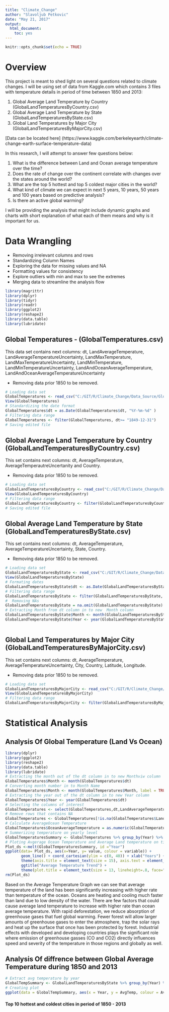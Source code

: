 ```yaml
---
title: "Climate_Change"
author: "Slavoljub Petkovic"
date: "May 21, 2017"
output: 
  html_document: 
    toc: yes
---
```


```r
knitr::opts_chunk$set(echo = TRUE)
```

# Overview

This project is meant to shed light on several questions related to climate changes. I will be using set of data from Kaggle.com which contains 3 files with temperature details in period of time between 1850 and 2013:


1. Global Average Land Temperature by Country (GlobalLandTemperaturesByCountry.csv)
2. Global Average Land Temperature by State (GlobalLandTemperaturesByState.csv)
3. Global Land Temperatures by Major City (GlobalLandTemperaturesByMajorCity.csv)

[Data can be located here] (https://www.kaggle.com/berkeleyearth/climate-change-earth-surface-temperature-data)

In this research, I will attempt to answer few questions below:

1. What is the difference between Land and Ocean average temperature over the time? 
2. Does the rate of change over the continent correlate with changes over the states around the world?
3. What are the top 5 hottest and top 5 coldest major cities in the world?
4. What kind of climate we can expect in next 5 years, 10 years, 50 years and 100 years based on predictive analysis?
5. Is there an active global warming?

I will be providing the analysis that might include dynamic graphs and charts with short explanation of what each of them means and why is it important for us.

# Data Wrangling

* Removing irrelevant columns and rows
* Standardizing Column Names
* Exploring the data for missing values and NA
* Formatting values for consistency
* Explore outliers with min and max to see the extremes 
* Merging data to streamline the analysis flow

```r
library(magrittr)
library(dplyr)
library(tidyr)
library(readr)
library(ggplot2)
library(reshape2)
library(data.table)
library(lubridate)
```

## Global Temperatures - (GlobalTemperatures.csv)
This data set contains next columns: dt, LandAverageTemperature, LandAverageTemperatureUncertainty, LandMaxTemperature, LandMaxTemperatureUncertainty, LandMinTemperature, LandMinTemperatureUncertainty, LandAndOceanAverageTemperature, LandAndOceanAverageTemperatureUncertainty

* Removing data prior 1850 to be removed. 

```r
# Loading data set
GlobalTemperatures <- read_csv("C:/GIT/R/Climate_Change/Data_Source/GlobalTemperatures.csv")
View(GlobalTemperatures)
# Standardizing the date format
GlobalTemperatures$dt = as.Date(GlobalTemperatures$dt, "%Y-%m-%d" ) 
# Filtering data range
GlobalTemperatures <- filter(GlobalTemperatures, dt>= "1849-12-31")                      
# Saving edited file
```

## Global Average Land Temperature by Country (GlobalLandTemperaturesByCountry.csv)
This set contains next columns: dt, AverageTemperature, AverageTemperautreUncertanity and Country.

* Removing data prior 1850 to be removed. 

```r
# Loading data set
GlobalLandTemperaturesByCountry <- read_csv("C:/GIT/R/Climate_Change/Data_Source/GlobalLandTemperaturesByCountry.csv")
View(GlobalLandTemperaturesByCountry)
# Filtering data range
GlobalLandTemperaturesByCountry <- filter(GlobalLandTemperaturesByCountry, dt>= "1849-12-31")
# Saving edited file
```

## Global Average Land Temperature by State (GlobalLandTemperaturesByState.csv)
This set contains next columns: dt, AverageTemperature, AverageTemperatureUncertainty, State,	Country.

* Removing data prior 1850 to be removed. 

```r
# Loading data set
GlobalLandTemperaturesByState <- read_csv("C:/GIT/R/Climate_Change/Data_Source/GlobalLandTemperaturesByState.csv")
View(GlobalLandTemperaturesByState)
# Formating dates
GlobalLandTemperaturesByState$dt <- as.Date(GlobalLandTemperaturesByState$dt, "%Y-%m-%d")
# Filtering data range
GlobalLandTemperaturesByState <- filter(GlobalLandTemperaturesByState, dt>= "1849-12-31")
#  Removing NAs
GlobalLandTemperaturesByState = na.omit(GlobalLandTemperaturesByState)
# Extracting Month from dt column in to new  Month column
GlobalLandTemperaturesByState$Month <- month(GlobalLandTemperaturesByState$dt)
GlobalLandTemperaturesByState$Year <- year(GlobalLandTemperaturesByState$dt)
                                      
```

## Global Land Temperatures by Major City (GlobalLandTemperaturesByMajorCity.csv)
This set contains next columns: dt, AverageTemperature, AverageTemperatureUncertainty, City, Country, Latitude, Longitude.

* Removing data prior 1850 to be removed. 

```r
# Loading data set
GlobalLandTemperaturesByMajorCity <- read_csv("C:/GIT/R/Climate_Change/Data_Source/GlobalLandTemperaturesByMajorCity.csv")
View(GlobalLandTemperaturesByMajorCity)
# Filtering data range
GlobalLandTemperaturesByMajorCity <- filter(GlobalLandTemperaturesByMajorCity, dt>= "1849-12-31")
```

# Statistical Analysis

## Analysis Of Global Temperature (Land Vs Ocean)

```R
library(dplyr)
library(ggplot2)
library(reshape2)
library(data.table)
library(lubridate)
# Extracting the month out of the dt column in to new Monthviw column
GlobalTemperatures$Month <- month(GlobalTemperatures$dt)
# Converting month number in to Month Name
GlobalTemperatures$Month <- month(GlobalTemperatures$Month, label = TRUE)
# Extracting the year out of the dt column in to new Year column
GlobalTemperatures$Year <- year(GlobalTemperatures$dt)
# Selecting the columns of interest
GlobalTemperatures <- select(GlobalTemperatures,dt,LandAverageTemperature, LandAndOceanAverageTemperature, Month, Year)
# Remove rows that contains NA
GlobalTemperatures <- GlobalTemperatures[!is.na(GlobalTemperatures$LandAndOceanAverageTemperature)  | !is.na(GlobalTemperatures$LandAverageTemperature),]
# Calculate AverageOcean Temperature
GlobalTemperatures$OceanAverageTemperature = as.numeric(GlobalTemperatures$LandAndOceanAverageTemperature) * 2 - as.numeric(GlobalTemperatures$LandAverageTemperature)
# Summerizing temperature on yearly level
GlobalTemperaturesSummary <- GlobalTemperatures %>% group_by(Year) %>% summarise(AvgLandTmp = mean(LandAverageTemperature), AvgOcnTmp = mean(OceanAverageTemperature))
# Ploting Avgerage Ocean Temperature and Average Land temperature on timescale
Plot_ds <-melt(GlobalTemperaturesSummary, id ="Year")
ggplot(data= Plot_ds, aes(x=Year, y= value, colour = variable)) +
	   geom_line() + coord_cartesian(ylim = c(0, 40)) + xlab("Years") + ylab("Average Temperature") +
	   theme(axis.title = element_text(size = 15), axis.text = element_text(size = 13)) +
	   ggtitle("Average Temperature Trend") +
	   theme(plot.title = element_text(size = 13, lineheight=.8, face="bold"))
rm(Plot_ds)
```

Based on the Average Temperature Graph we can see that average temperature of the land has been significantly increasing with higher rate than temperature of the ocean. Oceans are heating and cooling much faster than land due to low density of the water. There are few factors that could cause average land temperature to increase with higher rate than ocean average temperature. With rapid deforestation, we reduce absorption of greenhouse gases that fuel global warming. Fewer forest will allow larger amounts of greenhouse gases to enter the atmosphere, trap the solar rays and heat up the surface that once has been protected by forest. Industrial effects with developed and developing countries plays the significant role where emission of greenhouse gasses (CO and CO2) directly influences speed and severity of the temperature in those regions and globally as well.  



## Analysis Of diffrence between Global Average Temperature during 1850 and 2013

```R
# Extract avg temperature by year
GlobalTempSummary <- GlobalLandTemperaturesByState %>% group_by(Year) %>% summarise(AvgTemp = mean(AverageTemperature))
# Creating plot
ggplot(data = GlobalTempSummary, aes(x = Year, y = AvgTemp, colour = AvgTemp)) + geom_point(shape=16, size =3) + geom_smooth(method = 'loess', color = 'blue', size = 2) + xlab("Years") + ylab("AllAverage Temperature") + theme(axis.title = element_text(size = 15), axis.text = element_text(size = 13)) + ggtitle("All States Average Temperature Trend") + theme(plot.title = element_text(size = 13, lineheight=.8, face="bold")) + aes(Colour = AvgTemp) + scale_color_gradient(low = "blue", high = "red")
```

#### Top 10 hottest and coldest cities in period of 1850 - 2013





